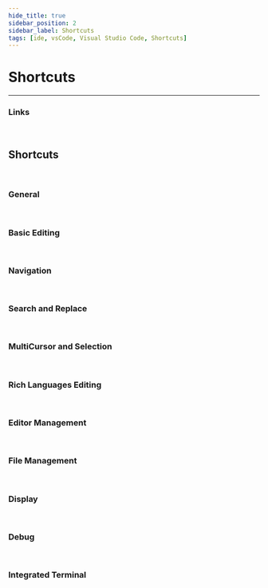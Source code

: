 ```yaml
---
hide_title: true
sidebar_position: 2
sidebar_label: Shortcuts
tags: [ide, vsCode, Visual Studio Code, Shortcuts]
---
```


<CardHeading>

  # Shortcuts
</CardHeading>

---

<CardChapter>

### Links

  <Card 
    title="Visual Studio Code" 
    description="Keyboard Shortcuts Reference" 
    to="https://code.visualstudio.com/docs/getstarted/keybindings#_keyboard-shortcuts-reference" />
  <Card
    title="Visual Studio Code"
    description="Keyboard Shortcuts Reference - Windows PDF"
    to="https://go.microsoft.com/fwlink/?linkid=832145" />

</CardChapter>
<br/>

<div className="text-center">

  ## Shortcuts
</div>
<br/>


<CardChapter>

  ### General

  <TableVsCodeGeneral />
</CardChapter>
<br/>


<CardChapter>

  ### Basic Editing

  <TableVsCodeBasicEditing />
</CardChapter>
<br/>


<CardChapter>

  ### Navigation

  <TableVsCodeNavigation />
</CardChapter>
<br/>


<CardChapter>

  ### Search and Replace

  <TableVsCodeSearchReplace />
</CardChapter>
<br/>


<CardChapter>

  ### MultiCursor and Selection

  <TableVsCodeMultiCursorSelection />
</CardChapter>
<br/>


<CardChapter>

  ### Rich Languages Editing

  <TableVsCodeRichLanguageEditing />
</CardChapter>
<br/>


<CardChapter>

  ### Editor Management

  <TableVsCodeEditorManagement />
</CardChapter>
<br/>


<CardChapter>

  ### File Management

  <TableVsCodeFileManagement />
</CardChapter>
<br/>


<CardChapter>

  ### Display

  <TableVsCodeDisplay />
</CardChapter>
<br/>


<CardChapter>

  ### Debug

  <TableVsCodeDebug />
</CardChapter>
<br/>


<CardChapter>

  ### Integrated Terminal

  <TableVsCodeIntegratedTerminal />
</CardChapter>
<br/>